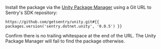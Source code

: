 Install the package via the [Unity Package Manager](https://docs.unity3d.com/Manual/upm-ui.html) using a Git URL to Sentry's SDK repository:

```
https://github.com/getsentry/unity.git#{{ packages.version('sentry.dotnet.unity', '0.0.5') }}
```
<Note>

Confirm there is no trailing whitespace at the end of the URL. The Unity Package Manager will fail to find the package otherwise.

</Note>
